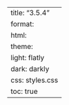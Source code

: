 ---
title: "3.5.4"
format:
    html:
        theme:
            light: flatly
            dark: darkly
        css: styles.css
        toc: true
---